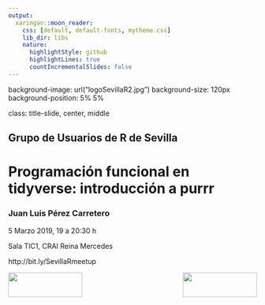 ```yaml
---
output:
  xaringan::moon_reader:
    css: [default, default-fonts, mytheme.css]
    lib_dir: libs
    nature:
      highlightStyle: github
      highlightLines: true
      countIncrementalSlides: false
---
```



background-image: url("logoSevillaR2.jpg")
background-size: 120px
background-position: 5% 5%

class: title-slide, center, middle



## Grupo de Usuarios de R de Sevilla


# Programación funcional en tidyverse: introducción a purrr


### Juan Luis Pérez Carretero


5 Marzo 2019, 19 a 20:30 h


Sala TIC1, CRAI Reina Mercedes


http://bit.ly/SevillaRmeetup



<img align="left" src="logoRConsortium.png" height="50" width="150"/>
<img align="right" src="logoDSC.png" height="50" width="150"/>
